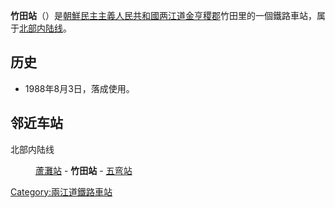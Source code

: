 {{朝鮮半島車站資訊
|公司色 = blue
|文字色 = 
|站名 = 竹田站
|圖片 = 
|pxl = 
|圖片說明 =
|前一站 = [[蘆灘站|蘆灘]]
|前一站距離 = 
|後一站距離 = 
|後一站 = [[五弯站|五弯]]
|所屬路線 = [[北部内陆线|北部内陆线]]
|距離 =
|起點站 = [[满浦青年站|满浦青年]]
|諺文 = 죽전역
|朝鮮漢字 = 竹田驛
|文觀部式 = Jukjeon-yeok
|馬-賴式 = Chukjŏn-yŏk
|副站名 = 
|車站編號 = 
|停站路線數 = 
|所屬公司 = [[朝鮮民主主義人民共和國鐵道省|朝鮮民主主義人民共和國鐵道省]]
|所在地 =[[两江道|两江道]][[金亨稷郡|金亨稷郡]]竹田里
|車站構造 = 地面车站
|月台配置 = 
|啟用年月日 =1988年8月3日
|廢站年月日 = 
|上下車人次 = 
|統計年度 = 
|轉車 = 
|備註 = 
|全寬備註 = 
}}

'''竹田站'''（{{lang-ko|죽전역}}）是[[朝鮮民主主義人民共和國|朝鮮民主主義人民共和國]][[两江道|两江道]][[金亨稷郡|金亨稷郡]]竹田里的一個鐵路車站，属于[[北部内陆线|北部内陆线]]。

==历史==
*1988年8月3日，落成使用。

==邻近车站==
北部内陆线
:[[蘆灘站|蘆灘站]] - '''竹田站''' - [[五弯站|五弯站]]

{{朝鲜铁路小作品}}

{{北部内陆线}}

[[Category:兩江道鐵路車站|Category:兩江道鐵路車站]]